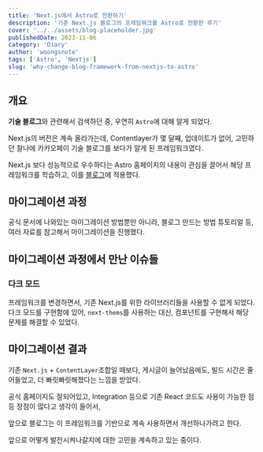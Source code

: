 ```yaml
---
title: 'Next.js에서 Astro로 전환하기'
description: '기존 Next.js 블로그의 프레임워크를 Astro로 전환한 후기'
cover: '../../assets/blog-placeholder.jpg'
publishedDate: 2023-11-06
category: 'Diary'
author: 'woongsnote'
tags: ['Astro', 'Nextjs']
slug: 'why-change-blog-framework-from-nextjs-to-astro'
---
```


## 개요

**기술 블로그**와 관련해서 검색하던 중, 우연히 `Astro`에 대해 알게 되었다.

Next.js의 버전은 계속 올라가는데, Contentlayer가 몇 달째, 업데이트가 없어, 고민하던 찰나에 카카오페이 기술 블로그를 보다가 알게 된 프레임워크였다.

Next.js 보다 성능적으로 우수하다는 Astro 홈페이지의 내용이 관심을 끌어서 해당 프레임워크를 학습하고, 이를 [블로그](https://woongsnote.dev)에 적용했다.

## 마이그레이션 과정

공식 문서에 나와있는 마이그레이션 방법뿐만 아니라, 블로그 만드는 방법 튜토리얼 등, 여러 자료를 참고해서 마이그레이션을 진행했다.

## 마이그레이션 과정에서 만난 이슈들

### 다크 모드

프레임워크를 변경하면서, 기존 Next.js를 위한 라이브러리들을 사용할 수 없게 되었다. 다크 모드를 구현함에 있어, `next-thems`를 사용하는 대신,
컴포넌트를 구현해서 해당 문제를 해결할 수 있었다.

## 마이그레이션 결과

기존 `Next.js` + `ContentLayer`조합일 때보다, 게시글이 늘어났음에도, 빌드 시간은 줄어들었고, 더 빠릿빠릿해졌다는 느낌을 받았다.

공식 홈페이지도 잘되어있고, Integration 등으로 기존 React 코드도 사용이 가능한 점 등 장점이 많다고 생각이 들어서,

앞으로 블로그는 이 프레임워크를 기반으로 계속 사용하면서 개선하나가려고 한다.

앞으로 어떻게 발전시켜나갈지에 대한 고민을 계속하고 있는 중이다.
